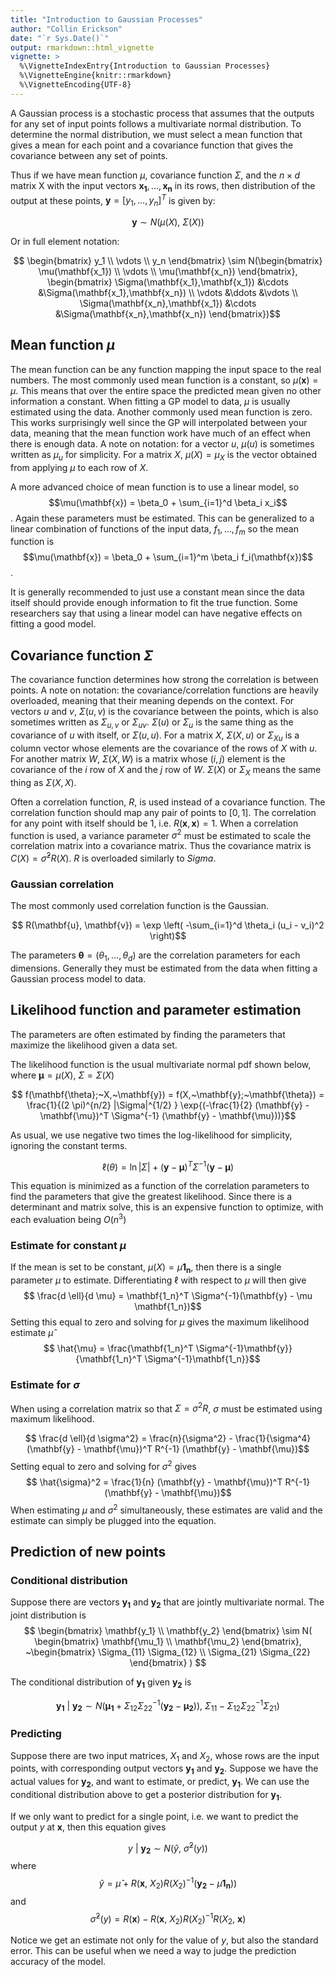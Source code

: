 ---
title: "Introduction to Gaussian Processes"
author: "Collin Erickson"
date: "`r Sys.Date()`"
output: rmarkdown::html_vignette
vignette: >
  %\VignetteIndexEntry{Introduction to Gaussian Processes}
  %\VignetteEngine{knitr::rmarkdown}
  %\VignetteEncoding{UTF-8}
---



A Gaussian process is a stochastic process that assumes that the 
outputs for any set of input points follows a multivariate normal distribution.
To determine the normal distribution, we must select a mean function that gives
a mean for each point and a covariance function that gives the covariance
between any set of points.

Thus if we have mean function $\mu$, covariance function $\Sigma$, and the $n \times d$ matrix X with the input vectors $\mathbf{x_1}, ..., \mathbf{x_n}$ in its rows, then distribution of the output at these points, $\mathbf{y} = [y_1, \ldots, y_n]^T$ is given by:

$$ \mathbf{y} \sim  N(\mu(X),~ \Sigma(X)) $$

Or in full element notation:

$$ \begin{bmatrix} y_1 \\ \vdots \\ y_n \end{bmatrix} \sim N(\begin{bmatrix} \mu(\mathbf{x_1}) \\ \vdots \\ \mu(\mathbf{x_n}) \end{bmatrix}, \begin{bmatrix} \Sigma(\mathbf{x_1},\mathbf{x_1}) &\cdots &\Sigma(\mathbf{x_1},\mathbf{x_n}) \\ \vdots &\ddots &\vdots \\ \Sigma(\mathbf{x_n},\mathbf{x_1}) &\cdots &\Sigma(\mathbf{x_n},\mathbf{x_n}) \end{bmatrix})$$


## Mean function $\mu$

The mean function can be any function mapping the input space to the real numbers.
The most commonly used mean function is a constant, so $\mu(\mathbf{x}) = \mu$.
This means that over the entire space the predicted mean given no other information
a constant.
When fitting a GP model to data, $\mu$ is usually estimated using the data.
Another commonly used mean function is zero.
This works surprisingly well since the GP will interpolated between your data,
meaning that the mean function work have much of an effect when there is enough data.
A note on notation: for a vector $u$, $\mu(u)$ is sometimes written as $\mu_u$ for simplicity.
For a matrix $X$, $\mu(X)=\mu_X$ is the vector obtained from applying $\mu$ to each row of $X$.

A more advanced choice of mean function is to use a linear model, so 
$$\mu(\mathbf{x}) = \beta_0 + \sum_{i=1}^d \beta_i x_i$$.
Again these parameters must be estimated.
This can be generalized to a linear combination of functions of the input data, 
$f_1, \ldots, f_m$ so the mean function is
$$\mu(\mathbf{x}) = \beta_0 + \sum_{i=1}^m \beta_i f_i(\mathbf{x})$$.

It is generally recommended to just use a constant mean since the data itself
should provide enough information to fit the true function.
Some researchers say that using a linear model can have negative effects
on fitting a good model.

## Covariance function $\Sigma$

The covariance function determines how strong the correlation is between points.
A note on notation: the covariance/correlation functions are heavily overloaded,
meaning that their meaning depends on the context.
For vectors $u$ and $v$, $\Sigma(u,v)$ is the covariance between the points,
which is also sometimes written as $\Sigma_{u,v}$ or $\Sigma_{uv}$.
$\Sigma(u)$ or $\Sigma_u$ is the same thing as the covariance of $u$ with
itself, or $\Sigma(u,u)$.
For a matrix $X$, $\Sigma(X,u)$ or $\Sigma_{Xu}$ is a column vector whose elements are the covariance
of the rows of $X$ with $u$.
For another matrix $W$, $\Sigma(X, W)$ is a matrix whose $(i,j)$ element is the
covariance of the $i$ row of $X$ and the $j$ row of $W$.
$\Sigma(X)$ or $\Sigma_X$ means the same thing as $\Sigma(X,X)$.

Often a correlation function, $R$, is used instead of a covariance function.
The correlation function should map any pair of points to $[0,1]$.
The correlation for any point with itself should be 1, i.e. $R(\mathbf{x}, \mathbf{x}) = 1$.
When a correlation function is used, a variance parameter $\sigma^2$ must be estimated to scale
the correlation matrix into a covariance matrix. 
Thus the covariance matrix is $C(X) = \hat{\sigma}^2 R(X)$.
$R$ is overloaded similarly to $Sigma$.

### Gaussian correlation

The most commonly used correlation function is the Gaussian.

$$ R(\mathbf{u}, \mathbf{v}) = \exp \left( -\sum_{i=1}^d \theta_i (u_i - v_i)^2 \right)$$

The parameters $\mathbf{\theta} = (\theta_1, \ldots, \theta_d)$ are the 
correlation parameters for each dimensions.
Generally they must be estimated from the data when fitting a Gaussian process model to data.


## Likelihood function and parameter estimation

The parameters are often estimated by finding the parameters that maximize the likelihood given a data set.

The likelihood function is the usual multivariate normal pdf shown below, where $\mathbf{\mu} = \mu(X)$, $\Sigma = \Sigma(X)$

$$ f(\mathbf{\theta};~X,~\mathbf{y}) = f(X,~\mathbf{y};~\mathbf{\theta}) = \frac{1}{(2 \pi)^{n/2} |\Sigma|^{1/2} } \exp{(-\frac{1}{2} (\mathbf{y} - \mathbf{\mu})^T \Sigma^{-1} (\mathbf{y} - \mathbf{\mu}))}$$

As usual, we use negative two times the log-likelihood for simplicity, ignoring the constant terms.

$$ \ell(\theta) = \ln |\Sigma| + (\mathbf{y} - \mathbf{\mu})^T \Sigma^{-1} (\mathbf{y} - \mathbf{\mu})$$

This equation is minimized as a function of the correlation parameters to find the
parameters that give the greatest likelihood.
Since there is a determinant and matrix solve,
this is an expensive function to optimize, with each evaluation being $O(n^3)$

### Estimate for constant $\mu$

If the mean is set to be constant, $\mu(X) = \mu \mathbf{1_n}$, then there is 
a single parameter $\mu$ to estimate.
Differentiating $\ell$ with respect to $\mu$ will then give
$$ \frac{d \ell}{d \mu} = \mathbf{1_n}^T \Sigma^{-1}(\mathbf{y} - \mu \mathbf{1_n})$$
Setting this equal to zero and solving for $\mu$ gives the maximum likelihood estimate $\hat{\mu}$
$$ \hat{\mu} = \frac{\mathbf{1_n}^T \Sigma^{-1}\mathbf{y}}{\mathbf{1_n}^T \Sigma^{-1}\mathbf{1_n}}$$

### Estimate for $\sigma$

When using a correlation matrix so that $\Sigma = \sigma^2 R$, $\sigma$ must be estimated using maximum likelihood.

$$ \frac{d \ell}{d \sigma^2} = \frac{n}{\sigma^2} - \frac{1}{\sigma^4}(\mathbf{y} - \mathbf{\mu})^T R^{-1} (\mathbf{y} - \mathbf{\mu})$$
Setting equal to zero and solving for $\sigma^2$ gives
$$ \hat{\sigma}^2 = \frac{1}{n} (\mathbf{y} - \mathbf{\mu})^T R^{-1} (\mathbf{y} - \mathbf{\mu})$$
When estimating $\mu$ and $\sigma^2$ simultaneously, these estimates are valid and the
estimate can simply be plugged into the equation.



## Prediction of new points

### Conditional distribution

Suppose there are  vectors $\mathbf{y_1}$ and $\mathbf{y_2}$
that are jointly multivariate normal.
The joint distribution is
$$ \begin{bmatrix} \mathbf{y_1} \\ \mathbf{y_2} \end{bmatrix} \sim N(
\begin{bmatrix} \mathbf{\mu_1} \\ \mathbf{\mu_2} \end{bmatrix},
~\begin{bmatrix} \Sigma_{11} \Sigma_{12} \\ \Sigma_{21} \Sigma_{22} \end{bmatrix} )
$$

The conditional distribution of $\mathbf{y_1}$ given $\mathbf{y_2}$ is 

$$\mathbf{y_1} ~|~\mathbf{y_2} \sim 
N(\mathbf{\mu_1} + \Sigma_{12} \Sigma_{22}^{-1}( \mathbf{y_2} - \mathbf{\mu_2})),
~\Sigma_{11} - \Sigma_{12}\Sigma_{22}^{-1}\Sigma_{21})
$$


### Predicting

Suppose there are two input matrices, $X_1$ and $X_2$, whose rows are the input points,
with corresponding output vectors $\mathbf{y_1}$ and $\mathbf{y_2}$.
Suppose we have the actual values for $\mathbf{y_2}$,
and want to estimate, or predict, $\mathbf{y_1}$.
We can use the conditional distribution above to get a posterior distribution for $\mathbf{y_1}$.

If we only want to predict for a single point, i.e. we want to predict
the output $y$ at $\mathbf{x}$, then this equation gives

$$y ~|~\mathbf{y_2} \sim 
N(\hat{y},
~\hat{\sigma}^2(y))
$$
where
$$ \hat{y} = \hat{\mu} + R(\mathbf{x},~X_2) R(X_2)^{-1}( \mathbf{y_2} - \mu\mathbf{1_n})) $$
and
$$ \hat{\sigma}^2(y) = R(\mathbf{x}) - R(\mathbf{x},~X_2) R(X_2)^{-1} R(X_2,~\mathbf{x}) $$

Notice we get an estimate not only for the value of $y$,
but also the standard error.
This can be useful when we need a way to judge the prediction accuracy of the model.

